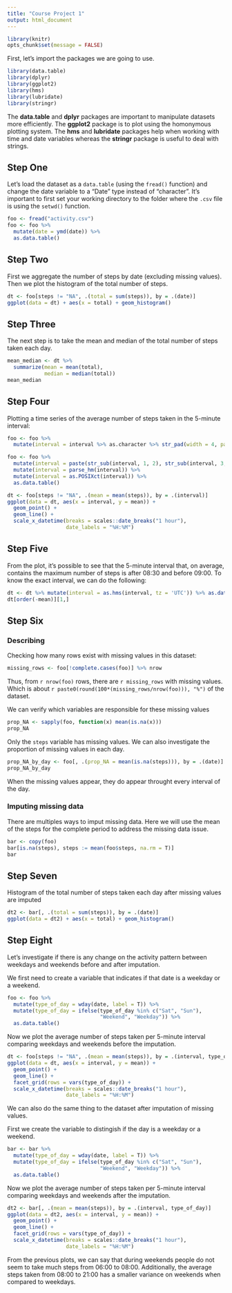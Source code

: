 ```yaml
---
title: "Course Project 1"
output: html_document
---
```


```r
library(knitr)
opts_chunk$set(message = FALSE)
```

First, let's import the packages we are going to use. 

```r
library(data.table)
library(dplyr)
library(ggplot2)
library(hms)
library(lubridate)
library(stringr)
```

The **data.table** and **dplyr** packages are important to manipulate datasets 
more efficiently. The **ggplot2** package is to plot using the homonymous plotting
system. The **hms** and **lubridate** packages help when working with time and
date variables whereas the **stringr** package is useful to deal with strings.


## Step One

Let's load the dataset as a `data.table` (using the `fread()` function) and 
change the date variable to a "Date" type instead of "character". It's important
to first set your working directory to the folder where the `.csv` file is using
the `setwd()` function.

```r
foo <- fread("activity.csv")
foo <- foo %>% 
  mutate(date = ymd(date)) %>% 
  as.data.table()
```


## Step Two

First we aggregate the number of steps by date (excluding missing values). 
Then we plot the histogram of the total number of steps.

```r
dt <- foo[steps != "NA", .(total = sum(steps)), by = .(date)]
ggplot(data = dt) + aes(x = total) + geom_histogram()
```


## Step Three

The next step is to take the mean and median of the total number of steps taken
each day. 

```r
mean_median <- dt %>% 
  summarize(mean = mean(total),
            median = median(total))
mean_median
```


## Step Four

Plotting a time series of the average number of steps taken in the 5-minute
interval:

```r

foo <- foo %>% 
  mutate(interval = interval %>% as.character %>% str_pad(width = 4, pad = "0"))

foo <- foo %>% 
  mutate(interval = paste(str_sub(interval, 1, 2), str_sub(interval, 3, 4), sep = ":")) %>% 
  mutate(interval = parse_hm(interval)) %>% 
  mutate(interval = as.POSIXct(interval)) %>%
  as.data.table()

dt <- foo[steps != "NA", .(mean = mean(steps)), by = .(interval)]
ggplot(data = dt, aes(x = interval, y = mean)) + 
  geom_point() +
  geom_line() + 
  scale_x_datetime(breaks = scales::date_breaks("1 hour"),
                   date_labels = "%H:%M")
```


## Step Five

From the plot, it's possible to see that the 5-minute interval that, on average,
contains the maximum number of steps is after 08:30 and before 09:00.
To know the exact interval, we can do the following:

```r
dt <- dt %>% mutate(interval = as.hms(interval, tz = 'UTC')) %>% as.data.table()
dt[order(-mean)][1,]
```


## Step Six

### Describing

Checking how many rows exist with missing values in this dataset:
```r
missing_rows <- foo[!complete.cases(foo)] %>% nrow
```

Thus, from `r nrow(foo)` rows, there are `r missing_rows` with missing values. 
Which is about `r paste0(round(100*(missing_rows/nrow(foo))), "%")` of the 
dataset.

We can verify which variables are responsible for these missing values
```r
prop_NA <- sapply(foo, function(x) mean(is.na(x)))
prop_NA
```


Only the `steps` variable has missing values.
We can also investigate the proportion of missing values in each day.

```r
prop_NA_by_day <- foo[, .(prop_NA = mean(is.na(steps))), by = .(date)]
prop_NA_by_day
```

When the missing values appear, they do appear throught every interval of the day.  


### Imputing missing data

There are multiples ways to imput missing data. 
Here we will use the mean of the steps for the complete period to address the missing data issue.

```r
bar <- copy(foo)
bar[is.na(steps), steps := mean(foo$steps, na.rm = T)]
bar
```


## Step Seven 

Histogram of the total number of steps taken each day after missing values are imputed

```r
dt2 <- bar[, .(total = sum(steps)), by = .(date)]
ggplot(data = dt2) + aes(x = total) + geom_histogram()

```


## Step Eight

Let's investigate if there is any change on the activity pattern between 
weekdays and weekends before and after imputation.

We first need to create a variable that indicates if that date is a weekday or a
weekend.

```r
foo <- foo %>% 
  mutate(type_of_day = wday(date, label = T)) %>% 
  mutate(type_of_day = ifelse(type_of_day %in% c("Sat", "Sun"),
                              "Weekend", "Weekday")) %>% 
  as.data.table()
```


Now we plot the average number of steps taken per 5-minute interval comparing
weekdays and weekends before the imputation.

```r
dt <- foo[steps != "NA", .(mean = mean(steps)), by = .(interval, type_of_day)]
ggplot(data = dt, aes(x = interval, y = mean)) + 
  geom_point() +
  geom_line() + 
  facet_grid(rows = vars(type_of_day)) + 
  scale_x_datetime(breaks = scales::date_breaks("1 hour"),
                   date_labels = "%H:%M")
```                 


We can also do the same thing to the dataset after imputation of missing values.

First we create the variable to distingish if the day is a weekday or a weekend.

```r
bar <- bar %>% 
  mutate(type_of_day = wday(date, label = T)) %>% 
  mutate(type_of_day = ifelse(type_of_day %in% c("Sat", "Sun"),
                              "Weekend", "Weekday")) %>% 
  as.data.table()
```


Now we plot the average number of steps taken per 5-minute interval comparing
weekdays and weekends after the imputation.

```r
dt2 <- bar[, .(mean = mean(steps)), by = .(interval, type_of_day)]
ggplot(data = dt2, aes(x = interval, y = mean)) + 
  geom_point() +
  geom_line() + 
  facet_grid(rows = vars(type_of_day)) + 
  scale_x_datetime(breaks = scales::date_breaks("1 hour"),
                   date_labels = "%H:%M")
```                 


From the previous plots, we can say that during weekends people do not seem to 
take much steps from 06:00 to 08:00. Additionally, the average steps taken from 
08:00 to 21:00 has a smaller variance on weekends when compared to weekdays.

    

